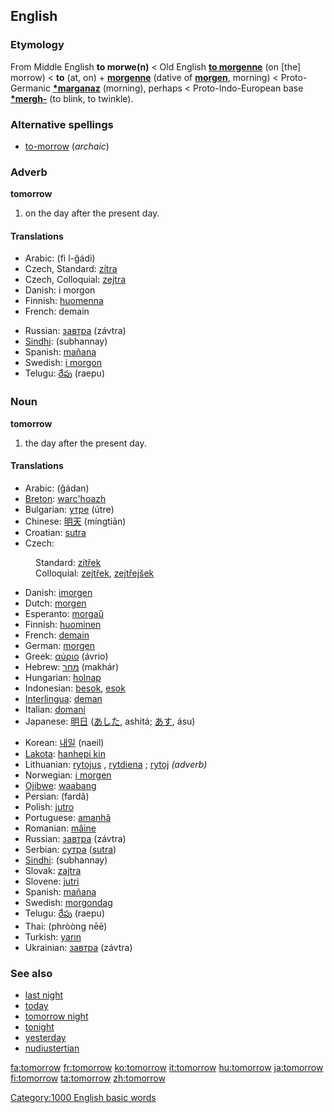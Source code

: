 ==English==
===Etymology===
From Middle English '''to morwe(n)''' < Old English '''[[to morgenne]]''' (on [the] morrow) < '''to''' (at, on) + '''[[morgenne]]''' (dative of '''[[morgen]]''', morning) < Proto-Germanic '''[[*marganaz]]''' (morning), perhaps < Proto-Indo-European base '''[[*mergh-]]''' (to blink, to twinkle).

===Alternative spellings===
*[[to-morrow]] (''archaic'')

===Adverb===
'''tomorrow'''

#on the day after the present day.

====Translations====
{{top}}
*Arabic: {{ARchar|[[في الغد]]}} (fi l-ğádi)
*Czech, Standard: [[zítra]]
*Czech, Colloquial: [[zejtra]]
*Danish: i morgon
*Finnish: [[huomenna]]
*French: demain
{{mid}}
*Russian: [[завтра]] (závtra)
*[[Sindhi]]: {{SDchar|[[سُڀاڻي]]}} (subhannay) {{f}}
*Spanish: [[mañana]]
*Swedish: [[i morgon]]
*Telugu: [[రేపు]] (raepu)
{{bottom}}

===Noun===
'''tomorrow'''

#the day after the present day.

====Translations====
{{top}}
*Arabic: {{ARchar|[[غدا|غَدًا]]}} (ğádan)
*[[Breton]]: [[warc'hoazh]]
*Bulgarian: [[утре]] (útre)
*Chinese: [[明天]] (míngtiān)
*Croatian: [[sutra]]
*Czech:
:Standard: [[zítřek]] {{m}}
:Colloquial: [[zejtřek]], [[zejtřejšek]] {{m}}
*Danish: [[imorgen]]
*Dutch: [[morgen]] {{m}}
*Esperanto: [[morgaŭ]]
*Finnish: [[huominen]]
*French: [[demain]] {{m}}
*German: [[morgen]]
*Greek: [[αύριο]] (ávrio)
*Hebrew: [[מחר]] (makhár)
*Hungarian: [[holnap]]
*Indonesian: [[besok]], [[esok]]
*[[Interlingua]]: [[deman]]
*Italian: [[domani]]
*Japanese: [[明日]] ([[あした]], ashitá; [[あす]], ásu)
{{mid}}
*Korean: [[내일]] (naeil)
*[[Lakota]]: [[hanhepi kin]]
*Lithuanian: [[rytojus]] {{m}}, [[rytdiena]] {{f}}; [[rytoj]] ''(adverb)''
*Norwegian: [[i morgen]]
*[[Ojibwe]]: [[waabang]]
*Persian: {{FAchar|[[فردا]]}} (fardâ)
*Polish: [[jutro]]
*Portuguese: [[amanhã]] {{m}}
*Romanian: [[mâine]] {{n}}
*Russian: [[завтра]] (závtra)
*Serbian: [[сутра]] ([[sutra#Serbian|sutra]])
*[[Sindhi]]: {{SDchar|[[سُڀاڻي]]}} (subhannay) {{f}}
*Slovak: [[zajtra]]
*Slovene: [[jutri]]
*Spanish: [[mañana]] {{f}}
*Swedish: [[morgondag]]
*Telugu: [[రేపు]] (raepu)
*Thai: {{THchar|[[พรุ่งนี้]]}} (phròòng nēē)
*Turkish: [[yarın]]
*Ukrainian: [[завтра]] (závtra)
{{bottom}}

===See also===
*[[last night]]
*[[today]]
*[[tomorrow night]]
*[[tonight]]
*[[yesterday]]
*[[nudiustertian]]

[[Category:1000 English basic words]]

[[fa:tomorrow]]
[[fr:tomorrow]]
[[ko:tomorrow]]
[[it:tomorrow]]
[[hu:tomorrow]]
[[ja:tomorrow]]
[[fi:tomorrow]]
[[ta:tomorrow]]
[[zh:tomorrow]]